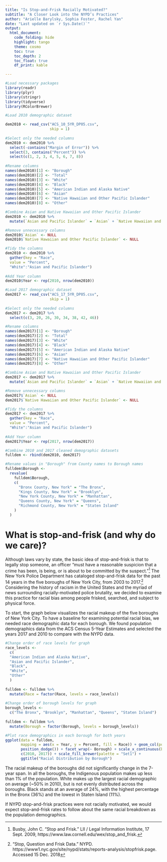 ---
title: "Is Stop-and-Frisk Racially Motivated?"
subtitle: "A Closer Look into the NYPD’s Practices"
author: "Arielle Barylsky, Sophia Foster, Rachel Yan"
date: "Last updated on `r Sys.Date()`"
output:
  html_document:
    code_folding: hide
    highlight: tango
    theme: cosmo
    toc: true
    toc_depth: 2
    toc_float: true
    df_print: kable

---



```{r include=FALSE}
#Load necessary packages
library(readr)
library(plyr)
library(stringr)
library(tidyverse)
library(RColorBrewer)
```

```{r include=FALSE}

#Load 2010 demographic dataset

dem2010 <- read_csv("ACS_10_5YR_DP05.csv",
                    skip = 1)
                    
#Select only the needed columns
dem2010 <- dem2010 %>%
  select(-contains("Margin of Error")) %>%
  select(3, contains("Percent")) %>%
  select(c(1, 2, 3, 4, 5, 6, 7, 8))
  
#Rename columns
names(dem2010)[1] <- "Borough"
names(dem2010)[2] <- "Total"
names(dem2010)[3] <- "White"
names(dem2010)[4] <- "Black"
names(dem2010)[5] <- "American Indian and Alaska Native"
names(dem2010)[6] <- "Asian"
names(dem2010)[7] <- "Native Hawaiian and Other Pacific Islander"
names(dem2010)[8] <- "Other"

#Combine Asian and Native Hawaiian and Other Pacific Islander
dem2010 <- dem2010 %>%
  mutate(`Asian and Pacific Islander` = `Asian` + `Native Hawaiian and Other Pacific Islander`)

#Remove unnecessary columns
dem2010$`Asian` <- NULL
dem2010$`Native Hawaiian and Other Pacific Islander` <- NULL

#Tidy the columns 
dem2010 <- dem2010 %>%
  gather(key = "Race",
  value = "Percent",
  "White":"Asian and Pacific Islander")
  
#Add Year column
dem2010$Year <- rep(2010, nrow(dem2010))
```

```{r include=FALSE}
#Load 2017 demographic dataset
dem2017 <- read_csv("ACS_17_5YR_DP05.csv",
                    skip = 1)
                    
#Select only the needed columns
dem2017 <- dem2017 %>%
  select(c(3, 20, 26, 30, 34, 38, 42, 46))

#Rename columns
names(dem2017)[1] <- "Borough"
names(dem2017)[2] <- "Total"
names(dem2017)[3] <- "White"
names(dem2017)[4] <- "Black"
names(dem2017)[5] <- "American Indian and Alaska Native"
names(dem2017)[6] <- "Asian"
names(dem2017)[7] <- "Native Hawaiian and Other Pacific Islander"
names(dem2017)[8] <- "Other"

#Combine Asian and Native Hawaiian and Other Pacific Islander
dem2017 <- dem2017 %>%
  mutate(`Asian and Pacific Islander` = `Asian` + `Native Hawaiian and Other Pacific Islander`)

#Remove unnecessary columns
dem2017$`Asian` <- NULL
dem2017$`Native Hawaiian and Other Pacific Islander` <- NULL

#Tidy the columns 
dem2017 <- dem2017 %>%
  gather(key = "Race",
  value = "Percent",
  "White":"Asian and Pacific Islander")
  
#Add Year column
dem2017$Year <- rep(2017, nrow(dem2017))
```

```{r include=FALSE}
#Combine 2010 and 2017 cleaned demographic datasets
fulldem <- rbind(dem2010, dem2017)

#Rename values in "Borough" from County names to Borough names
fulldem$Borough <-
  revalue(
    fulldem$Borough,
    c(
      "Bronx County, New York" = "The Bronx",
      "Kings County, New York" = "Brooklyn",
      "New York County, New York" = "Manhattan",
      "Queens County, New York" = "Queens",
      "Richmond County, New York" = "Staten Island"
    )
  )
```

# What is stop-and-frisk (and why do we care)? 

Although laws vary by state, the basic idea of stop-and-frisk is that to legally stop someone, an officer “must have a reasonable suspicion that a crime has been, is being, or is about to be committed by the suspect.”^[Busby, John C. “Stop and Frisk.” LII / Legal Information Institute, 17 Sept. 2009, https://www.law.cornell.edu/wex/stop_and_frisk.]  The New York Police Department has cataloged stop-and-frisk data for the past 14 years in the five boroughs of New York City, from 2003 to 2017.^[“Stop, Question and Frisk Data.” NYPD. https://www1.nyc.gov/site/nypd/stats/reports-analysis/stopfrisk.page. Accessed 15 Dec. 2018]  Considering the history of racism in the United States and the myriad of news surrounding racially-motivated police brutality, we decided to examine this practice for racial bias among people frisked, searched, and subject to physical force. 


To start, the graph below visualizes the racial makeup of the five boroughs of New York City. To have a baseline for examining potential racial bias, we needed race demographic data for each borough. We found population demographics data from the ACS Census 5-Year Estimates and selected the years 2017 and 2010 to compare with the NYPD data. 

```{r}
#Change order of race levels for graph
race_levels <-
  c(
  "American Indian and Alaska Native",
  "Asian and Pacific Islander",
  "Black",
  "White",
  "Other"
  )
  
fulldem <- fulldem %>%
  mutate(Race = factor(Race, levels = race_levels))
  
#Change order of borough levels for graph
borough_levels <-
  c("The Bronx", "Brooklyn", "Manhattan", "Queens", "Staten Island")
  
fulldem <- fulldem %>%
  mutate(Borough = factor(Borough, levels = borough_levels))
```

```{r fig.width = 10}

#Plot race demographics in each borough for both years
ggplot(data = fulldem,
       mapping = aes(x = Year, y = Percent, fill = Race)) + geom_col(position =
       position_dodge()) + facet_wrap(~ Borough) + scale_x_continuous(breaks =
       c(2010, 2017)) + scale_fill_brewer(palette = "Set1") +
       ggtitle("Racial Distribution by Borough")
```

The racial makeup of the boroughs did not significantly change in the 7-year span. In all the boroughs, the Indigenous population makes up less than 1% of the population. White makes up the largest racial demographic on average (~50% in 2010), but is not evenly distributed across the boroughs. Black stands at an average of 24%, with the highest percentage in the Bronx (36%) and the lowest in Staten Island (11%).

If NYPD stop-and-frisk practices were not racially motivated, we would expect stop-and-frisk rates to follow about the same racial breakdown as the population demographics.
